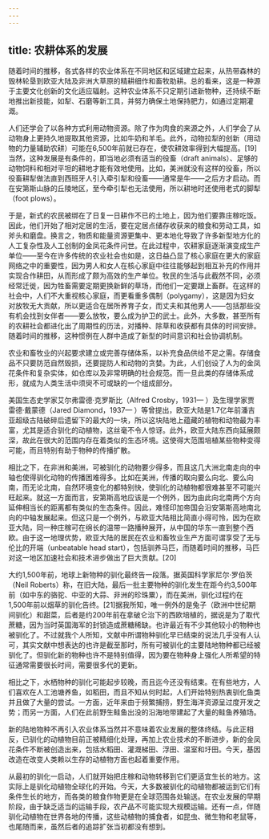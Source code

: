 ```yaml
---
---
---
```

title: 农耕体系的发展
---




随着时间的推移，各式各样的农业体系在不同地区和区域建立起来，从热带森林的毁林轮垦到欧亚大陆及非洲大草原的精耕细作和畜牧助耕。总的看来，这是一种源于主要文化创新的文化适应辐射。这种农业体系不只定期引进新物种，还持续不断地推出新技能，如犁、石磨等新工具，并努力确保土地保持肥力，如通过定期灌溉。

人们还学会了以各种方式利用动物资源。除了作为肉食的来源之外，人们学会了从动物身上更持久地提取其他资源，比如牛奶和羊毛。此外，动物拉犁的创新（用动物的力量辅助农耕）可能在6,500年前就已存在，使农耕效率得到大幅提高。[19]当然，这种发展是有条件的，即当地必须有适当的役畜（draft animals）、足够的动物饲料和相对平坦的耕地才能有效地使用。比如，美洲就没有这样的役畜，所以役畜耕犁做法直到西班牙人引入牵引犁和役畜——通常是牛——之后方才启动。而在安第斯山脉的丘陵地区，至今牵引犁也无法使用，所以耕地时还使用老式的脚犁（foot plows）。

于是，新式的农民被绑在了日复一日耕作不已的土地上，因为他们要靠庄稼吃饭。因此，他们开始了相对定居的生活，要在定居点储存收获来的粮食和劳动工具，如斧头和磨盘。换言之，物质和能量资源更集中、更本地化导致了许多新型地方化的人工复杂性及人工创制的金凤花条件问世。在此过程中，农耕家庭逐渐演变成生产单位——至今在许多传统的农业社会也如是，这日益凸显了核心家庭在更大的家庭网络之中的重要性，因为男人和女人在核心家庭中往往能够起到相互补充的作用并实现合作耕田，从而形成了颇为高效的生产单位。牧民的生活与此截然不同，必须经常迁徙，因为牲畜需要定期更换新鲜的草场，而他们一定要跟上畜群。在这样的社会中，人们不大重视核心家庭，而更看重多偶制（polygamy），这是因为妇女对放牧无大贡献，所以更适合在居所养育子女，而丈夫和其他男人——包括那些没有机会找到女伴者——要么放牧，要么成为护卫的武士。此外，大多数，甚至所有的农耕社会都进化出了周期性的历法，对播种、除草和收获都有具体的时间安排。随着时间的推移，这种惯例在人群中造成了新型的时间意识和社会协调机制。

农业和畜牧业的兴起要求建立或完善存储体系，以补充食品供给不足之需。存储食品不只要防范自然毁损，还要提防人和动物的贪婪。为此，人们创设了人为的金凤花条件和复杂实体，如仓库以及非常明确的社会规范。而一旦此类的存储体系成形，就成为人类生活中须臾不可或缺的一个组成部分。

美国生态史学家艾尔弗雷德·克罗斯比（Alfred Crosby，1931— ）及生理学家贾雷德·戴蒙德（Jared Diamond，1937— ）等曾提出，欧亚大陆是1.7亿年前潘吉亚超级古陆破碎后遗留下的最大的一块，所以这块陆地上蕴藏的植物和动物最为丰富，尤其是适合驯化的动植物，这丝毫不令人惊讶。此外，欧亚大陆东西向延展颇深，故此在很大的范围内存在着类似的生态环境。这使得大范围培植某些物种变得可能，而且特别有助于物种的传播扩散。

相比之下，在非洲和美洲，可被驯化的动物要少得多，而且这几大洲北南走向的中轴也使得驯化动物的传播困难得多。比如在美洲，传播的取向要么向北、要么向南，而无论北南，自然环境变化的都特别快，使驯化的动植物都很难甚至不可能兴旺起来。就这一方面而言，安第斯高地应该是一个例外，因为由此向北南两个方向延伸相当长的距离都有类似的生态条件。因此，难怪印加帝国会沿安第斯高地南北向的中轴发展起来。但这只是一个例外，与欧亚大陆相比简直小得可怜，因为在欧亚大陆，同一种庄稼可在绵长的温带一路播种展开，从中国的华东一直到整个西欧。由于这一地理优势，欧亚大陆的居民在农业和畜牧业生产方面可谓享受了无与伦比的开端（unbeatable head start），包括驯养马匹，而随着时间的推移，马匹对这一地区加速社会和技术进步做出了巨大贡献。[20]

大约1,500年前，地球上新物种的驯化最终告一段落。据英国科学家尼尔·罗伯茨（Neil Roberts）称，在旧大陆，最后一批主要物种的驯化发生在距今约3,500年前（如中东的骆驼、中亚的大蒜、非洲的珍珠粟），而在美洲，驯化过程约在1,500年前以烟草的驯化告终。[21]据我所知，唯一例外的是兔子（欧洲中世纪期间驯化）和甜菜，后者是约200年前在拿破仑治下的西欧培植的，据说是为了取代蔗糖，因为当时英国海军的封锁造成蔗糖稀缺。也许最近有不少其他较小的物种也被驯化了。不过就我个人所知，文献中所谓物种驯化早已结束的说法几乎没有人认可，其实文献中想表达的也许是截至那时，所有可被驯化的主要陆地物种都已经被驯化了。但驯化新的物种也许不是特别值得，因为要在物种身上强化人所希望的特征通常需要很长时间，需要很多代的更新。

相比之下，水栖物种的驯化可能起步较晚，而且迄今还没有结束。在有些地方，人们喜欢在人工池塘养鱼，如稻田，而且不知从何时起，人们开始特别热衷驯化鱼类并且做了大量的尝试。一方面，近年来由于频繁捕捞，野生海洋资源呈过度开发之势；而另一方面，人们在此前野生鲑鱼出没的沿海地带建起了大量的鲑鱼养殖场。

新的陆地物种不再引入农业体系当然并不意味着农业发展的整体终结。与此正相反，已驯化的动植物目前正被精细化处理，再加上农业技术的不断进步，新的金凤花条件不断被创造出来，包括水稻田、灌溉梯田、浮田、温室和圩田。今天，基因改造在改变人类赖以生存的动植物方面也起着重要作用。

从最初的驯化一启动，人们就开始把庄稼和动物转移到它们更适宜生长的地方。这实际上是驯化动植物全球化的开始。今天，大多数被驯化的动植物都被运到它们有条件生长的地方，而各类的粮食作物更是在全球范围各处输送。在农业发展的早期阶段，由于缺乏适当的运输手段，农产品不可能实现大规模运输。还有一点，伴随驯化动植物在世界各地的传播，这些动植物的捕食者，如昆虫、微生物和老鼠等，也尾随而来，虽然后者的追踪扩张当初都没有想到。